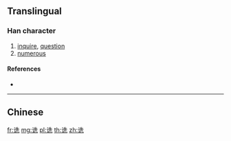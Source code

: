 {{character info/new}}
{{also|詵}}
==Translingual==

===Han character===
{{Han char|rn=149|rad=讠|as=06|sn=8|four=|canj=IVHGU}}

# [[inquire]], [[question]]
# [[numerous]]

====References====
* {{Han ref|kx=1188.181|hdz=63965.041|uh=8BDC|ud=35804}}

----

==Chinese==
{{zh-see|詵}}

[[fr:诜]]
[[mg:诜]]
[[pl:诜]]
[[th:诜]]
[[zh:诜]]